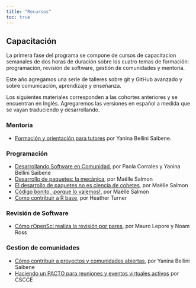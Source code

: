 ```yaml
---
title: "Recursos"
toc: true
---
```


## Capacitación

La primera fase del programa se compone de cursos de capacitacion semanales de dos horas de duración sobre los cuatro temas de formación: programación, revisión de software, gestión de comunidades y mentoría.  

Este año agregamos una serie de talleres sobre git y GitHub avanzado y sobre comunicación, aprendizaje y enseñanza.

Los siguientes materiales corresponden a las cohortes anteriores y se encuentran en Inglés. Agregaremos las versiones en español a medida que se vayan traduciendo y desarrollando.

### Mentoria

* [Formación y orientación para tutores](https://ropensci-training.github.io/ropensci-mentors/) por Yanina Bellini Saibene.

### Programación

* [Desarrollando Software en Comunidad](https://paocorrales.github.io/git-developing-software-together/), por Paola Corrales y Yanina Bellini Saibene
* [Desarrollo de paquetes: la mecánica](https://rpkgdev-mechanics-2024.netlify.app/), por Maëlle Salmon
* [El desarrollo de paquetes no es ciencia de cohetes](https://rpkgdev-rocket-2024.netlify.app/), por Maëlle Salmon 
* [Código bonito, ¡porque lo valemos!](https://stylish-code.netlify.app/#/), por Maëlle Salmon
* [Como contribuir a R base](https://hturner.github.io/rOpenSci_champions/), por Heather Turner

### Revisión de Software

* [Cómo rOpenSci realiza la revisión por pares](https://github.com/maurolepore/ropensci-review), por Mauro Lepore y Noam Ross

### Gestion de comunidades

* [Cómo contribuir a proyectos y comunidades abiertas](https://osschampionsprogram.netlify.app/), por Yanina Bellini Saibene
* [Haciendo un PACTO para reuniones y eventos virtuales activos](https://zenodo.org/record/4987666#.Y-1Y4nbMK5c) por CSCCE
